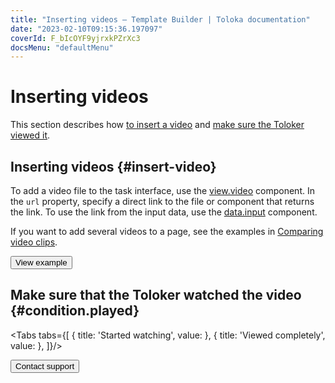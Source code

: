 ```yaml
---
title: "Inserting videos — Template Builder | Toloka documentation"
date: "2023-02-10T09:15:36.197097"
coverId: F_bIcOYF9yjrxkPZrXc3
docsMenu: "defaultMenu"
---
```



# Inserting videos

This section describes how [to insert a video](#insert-videos) and [make sure the Toloker viewed it](#condition.played).

## Inserting videos {#insert-video}

To add a video file to the task interface, use the [view.video](/docs/template-builder/reference/view.video) component. In the `url` property, specify a direct link to the file or component that returns the link. To use the link from the input data, use the [data.input](/docs/template-builder/operations/work-with-data) component.

If you want to add several videos to a page, see the examples in [Comparing video clips](/docs/template-builder/operations/sbs-video).

<TolokaTbSourceAddMedia/>

<Button themeColor="light" view="default" size="l" type="link" url="https://ya.cc/t/YyYVeNK13ttBxM">View example</Button>

## Make sure that the Toloker watched the video {#condition.played}

<Tabs tabs={[
  { title: 'Started watching', value: <InsertVideosList1/> },
  { title: 'Viewed completely', value: <InsertVideosList2/> },
]}/>

<Button themeColor="light" view="default" size="l" type="link" url="/docs/guide/troubleshooting/support?form-source=template-builder-operations-insert-videos">Contact support</Button>
